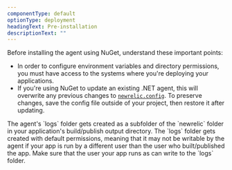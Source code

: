 ```yaml
---
componentType: default
optionType: deployment
headingText: Pre-installation
descriptionText: ""  
---
```


Before installing the agent using NuGet, understand these important points:

* In order to configure environment variables and directory permissions, you must have access to the systems where you're deploying your applications.
* If you're using NuGet to update an existing .NET agent, this will overwrite any previous changes to [`newrelic.config`](/docs/agents/net-agent/configuration/net-agent-configuration). To preserve changes, save the config file outside of your project, then restore it after updating.

<Callout variant="important">
  The agent's `logs` folder gets created as a subfolder of the `newrelic` folder in your application's build/publish output directory. The `logs` folder gets created with default permissions, meaning that it may not be writable by the agent if your app is run by a different user than the user who built/published the app. Make sure that the user your app runs as can write to the `logs` folder.
</Callout>